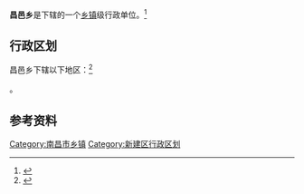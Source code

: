 {{中国乡级行政区|36/01/22/207/000}}

'''昌邑乡'''是{{PRC admin/fullname|36/01/22/207/000|3}}下辖的一个[[乡镇|乡镇]]级行政单位。<ref>{{PRC admin/ref sgc|{{PRC admin/parent|36/01/22/207/000}}}}</ref>

== 行政区划 ==

昌邑乡下辖以下地区：<ref>{{PRC admin/ref sgc|36/01/22/207/000}}</ref>

{{PRC admin/children|36/01/22/207/000}}。

== 参考资料 ==

{{reflist}}

{{江西省南昌市新建县行政区划}}
{{江西行政区划小作品}}
[[Category:南昌市乡镇|Category:南昌市乡镇]]
[[Category:新建区行政区划|Category:新建区行政区划]]